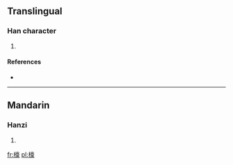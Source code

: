 ==Translingual==

===Han character===
{{Han char|rn=75|rad=木|as=14|sn=18|four=4093<sub>2</sub>|canj=木卜口人 (DYRO)}}

# {{defn|Han|sort=木14}}

====References====
* {{Han ref|kx=0558.460|dkj=15744|hdz=21310.040|uh=6ABA|ud=27322|bh=EFE2|bd=61410}}

----

==Mandarin==

===Hanzi===
{{cmn-hanzi|pin=[[gǎo]] ([[gao3]])|wg=kao<sup>3</sup>}}

# {{defn|Mandarin|sort=木14}}

[[fr:檺]]
[[pl:檺]]